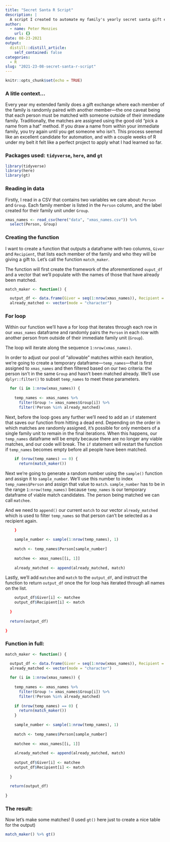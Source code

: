 ```yaml
---
title: "Secret Santa R Script"
description: |
  A script I created to automate my family's yearly secret santa gift exchange 🎄
author:
  - name: Peter Menzies
    url: {}
date: 08-23-2021
output:
  distill::distill_article:
    self_contained: false
categories:
  - R
slug: "2021-23-08-secret-santa-r-script"
---
```



```r
knitr::opts_chunk$set(echo = TRUE)
```

### A litle context...

Every year my extended family does a gift exchange where each member of the family is randomly paired with another member—the one caveat being that each person must be matched with someone outside of their immediate family. Traditionally, the matches are assigned using the good old "pick a name from a hat" method. If you draw a name from within your immediate family, you try again until you get someone who isn't. This process seemed like an excellent candidate for automation, and with a couple weeks of R under my belt it felt like a perfect project to apply what I had learned so far.

### Packages used: `tidyverse`, `here`, and `gt`

```r
library(tidyverse)
library(here)
library(gt)
```


### Reading in data

Firstly, I read in a CSV that contains two variables we care about: `Person` and `Group`. Each family member is listed in the `Person` column, and the label created for their family unit under `Group`. 

```r
xmas_names <- read_csv(here("data", "xmas_names.csv")) %>% 
  select(Person, Group) 
```

### Creating the function

I want to create a function that outputs a dataframe with two columns, `Giver` and `Recipient`, that lists each member of the family and who they will be giving a gift to. Let's call the function `match_maker`.

The function will first create the framework of the aforementioned `ouput_df` and a vector that we'll populate with the names of those that have already been matched.

```r
match_maker <- function() {

  output_df <- data.frame(Giver = seq(1:nrow(xmas_names)), Recipient = seq(1:nrow(xmas_names)))
  already_matched <- vector(mode = "character")
```

### For loop

Within our function we'll have a for loop that iterates through each row in our `xmas_names` dataframe and randomly pairs the `Person` in each row with another person from outside of their immediate family unit (`Group`). 

The loop will iterate along the sequence `1:nrow(xmas_names)`.

In order to adjust our pool of "allowable" matches within each iteration, we're going to create a temporary dataframe—`temp_names`—that is first assigned to `xmas_names` and then filtered based on our two criteria: the person isn't in the same `Group` and hasn't been matched already. We'll use `dplyr::filter()` to subset `temp_names` to meet these parameters.

```r
  for (i in 1:nrow(xmas_names)) {
    
    temp_names <- xmas_names %>%
      filter(Group != xmas_names$Group[i]) %>% 
      filter(!Person %in% already_matched)
```

Next, before the loop goes any further we'll need to add an `if` statement that saves our function from hitting a dead end. Depending on the order in which matches are randomly assigned, it's possible for only members of a single family unit to remain in the final iterations. When this happens, our `temp_names` dataframe will be empty because there are no longer any viable matches, and our code will break. The `if` statement will restart the function if `temp_names` becomes empty before all people have been matched.

```r
    if (nrow(temp_names) == 0) {
      return(match_maker())
```

Next we're going to generate a random number using the `sample()` function and assign it to `sample_number`. We'll use this number to index `temp_names$Person` and assign that value to `match`. `sample_number` has to be in the range `1:nrow(temp_names)` because `temp_names` is our temporary dataframe of viable match candidates. The person being matched we can call `matchee`.

And we need to `append()` our current `match` to our vector `already_matched` which is used to filter `temp_names` so that person can't be selected as a recipient again.

```r
    }
    
    sample_number <- sample(1:nrow(temp_names), 1)
    
    match <- temp_names$Person[sample_number]
    
    matchee <- xmas_names[[i, 1]]
    
    already_matched <- append(already_matched, match)
```

Lastly, we'll add `matchee` and `match` to the `output_df`, and instruct the function to return `output_df` once the for loop has iterated through all names on the list.

```r
    output_df$Giver[i] <- matchee
    output_df$Recipient[i] <- match
    
  }
  
  return(output_df)
  
}
```

### Function in full:

```r
match_maker <- function() {

  output_df <- data.frame(Giver = seq(1:nrow(xmas_names)), Recipient = seq(1:nrow(xmas_names)))
  already_matched <- vector(mode = "character")
  
  for (i in 1:nrow(xmas_names)) {
    
    temp_names <- xmas_names %>%
      filter(Group != xmas_names$Group[i]) %>% 
      filter(!Person %in% already_matched)
    
    if (nrow(temp_names) == 0) {
      return(match_maker())
    }
    
    sample_number <- sample(1:nrow(temp_names), 1)
    
    match <- temp_names$Person[sample_number]
    
    matchee <- xmas_names[[i, 1]]
    
    already_matched <- append(already_matched, match)
    
    output_df$Giver[i] <- matchee
    output_df$Recipient[i] <- match
    
  }
  
  return(output_df)
  
}
```

### The result:

Now let's make some matches! (I used `gt()` here just to create a nice table for the output)

```r
match_maker() %>% gt()
```








